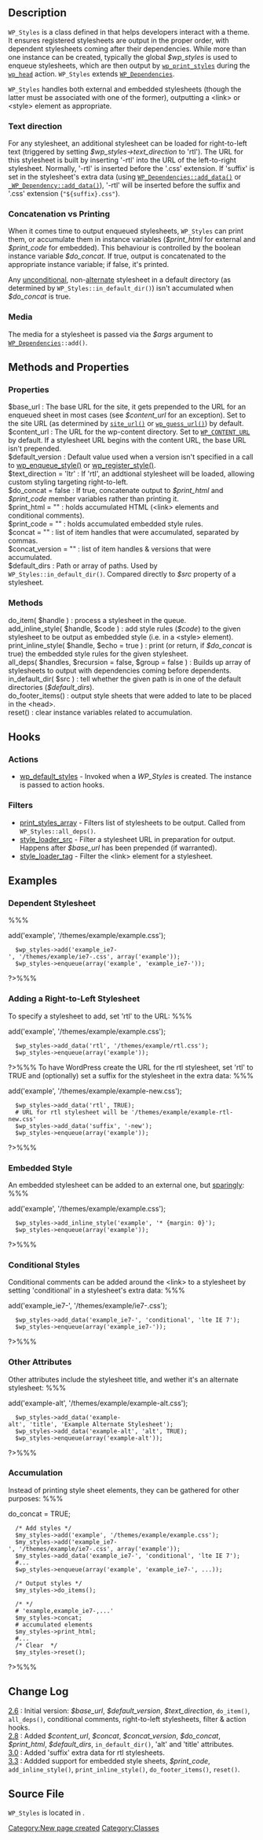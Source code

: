 [[Category:New page created]] 

== Description ==
<code>WP_Styles</code> is a class defined in {{Trac|wp-includes/class.wp-styles.php}} that helps developers interact with a theme. It ensures registered stylesheets are output in the proper order, with dependent stylesheets coming after their dependencies. While more than one instance can be created, typically the global <var>$wp_styles</var> is used to enqueue stylesheets, which are then output by <code>[[Function Reference/wp_print_styles|wp_print_styles]]</code> during the <tt>[[Plugin API/Action Reference/wp_head|wp_head]]</tt> action. <code>WP_Styles</code> extends <code>[[Class Reference/WP_Dependencies|WP_Dependencies]]</code>.

<code>WP_Styles</code> handles both external and embedded stylesheets (though the latter must be associated with one of the former), outputting a &lt;link&gt; or &lt;style&gt; element as appropriate.

=== Text direction ===
For any stylesheet, an additional stylesheet can be loaded for right-to-left text (triggered by setting <var>$wp_styles->text_direction</var> to 'rtl'). The URL for this stylesheet is built by inserting '-rtl' into the URL of the left-to-right stylesheet. Normally, '-rtl' is inserted before the '.css' extension. If 'suffix' is set in the stylesheet's extra data (using <code>[[Class Reference/WP_Dependencies/add_data|WP_Dependencies::add_data()]]</code> or <code>[[Class Reference/_WP_Dependency/add_data|_WP_Dependency::add_data()]]</code>), '-rtl' will be inserted before the suffix and '.css' extension (<code>"${suffix}.css"</code>).

=== Concatenation vs Printing ===

When it comes time to output enqueued stylesheets, <code>WP_Styles</code> can print them, or accumulate them in instance variables (<var>$print_html</var> for external and <var>$print_code</var> for embedded). This behaviour is controlled by the boolean instance variable <var>$do_concat</var>. If true, output is concatenated to the appropriate instance variable; if false, it's printed.

Any [http://msdn.microsoft.com/en-us/library/ms537512.aspx unconditional], non-[http://www.w3.org/Style/Examples/007/alternatives.en.html alternate] stylesheet in a default directory (as determined by <code>WP_Styles::in_default_dir()</code>) isn't accumulated when <var>$do_concat</var> is true.

=== Media ===
The media for a stylesheet is passed via the <var>$args</var> argument to <code>[[Class Reference/WP_Dependencies|WP_Dependencies]]::add()</code>.

== Methods and Properties ==

=== Properties ===
; $base_url : The base URL for the site, it gets prepended to the URL for an enqueued sheet in most cases (see <var>$content_url</var> for an exception). Set to the site URL (as determined by <code>[[Function Reference/site_url|site_url()]]</code> or <code>[[Function Reference/wp_guess_url|wp_guess_url()]]</code>) by default.
; $content_url : The URL for the wp-content directory. Set to <code>[[Determining Plugin and Content Directories#Constants|WP_CONTENT_URL]]</code> by default. If a stylesheet URL begins with the content URL, the base URL isn't prepended.
; $default_version : Default value used when a version isn't specified in a call to [[Function Reference/wp_enqueue_style|wp_enqueue_style()]] or [[Function Reference/wp_register_style|wp_register_style()]].
; $text_direction = 'ltr' : If 'rtl', an addtional stylesheet will be loaded, allowing custom styling targeting right-to-left.
; $do_concat = false : If true, concatenate output to <var>$print_html</var> and <var>$print_code</var> member variables rather than printing it.
; $print_html = "" : holds accumulated HTML (&lt;link&gt; elements and conditional comments).
; $print_code = "" : holds accumulated embedded style rules.
; $concat = "" : list of item handles that were accumulated, separated by commas.
; $concat_version = "" : list of item handles & versions that were accumulated.
; $default_dirs : Path or array of paths. Used by <code>WP_Styles::in_default_dir()</code>. Compared directly to <var>$src</var> property of a stylesheet.

=== Methods ===
; do_item( $handle ) : process a stylesheet in the queue.
; add_inline_style( $handle, $code ) : add style rules (<var>$code</var>) to the given stylesheet to be output as embedded style (i.e. in a &lt;style&gt; element).
; print_inline_style( $handle, $echo = true ) : print (or return, if <var>$do_concat</var> is true) the embedded style rules for the given stylesheet.
; all_deps( $handles, $recursion = false, $group = false ) : Builds up array of stylesheets to output with dependencies coming before dependents.
; in_default_dir( $src ) : tell whether the given path is in one of the default directories (<var>$default_dirs</var>).
; do_footer_items() : output style sheets that were added to late to be placed in the &lt;head&gt;.
; reset() : clear instance variables related to accumulation.

== Hooks ==
=== Actions ===
* [[Plugin API/Action Reference/wp_default_styles|wp_default_styles]] - Invoked when a <var>WP_Styles</var> is created. The instance is passed to action hooks.
=== Filters ===
* [[Plugin API/Filter Reference/print_styles_array|print_styles_array]] - Filters list of stylesheets to be output. Called from <code>WP_Styles::all_deps()</code>.
* [[Plugin API/Filter Reference/style_loader_src|style_loader_src]] - Filter a stylesheet URL in preparation for output. Happens after <var>$base_url</var> has been prepended (if warranted).
* [[Plugin API/Filter Reference/style_loader_tag|style_loader_tag]] - Filter the &lt;link&gt; element for a stylesheet.

== Examples ==

=== Dependent Stylesheet ===
%%%<?php 
   global $wp_styles;
   $wp_styles->add('example', '/themes/example/example.css');
   $wp_styles->add('example_ie7-', '/themes/example/ie7-.css', array('example'));
   $wp_styles->enqueue(array('example', 'example_ie7-'));
?>%%%

=== Adding a Right-to-Left Stylesheet ===
To specify a stylesheet to add, set 'rtl' to the URL: %%%<?php 
   global $wp_styles;
   $wp_styles->add('example', '/themes/example/example.css');
   $wp_styles->add_data('rtl', '/themes/example/rtl.css');
   $wp_styles->enqueue(array('example'));
?>%%%
To have WordPress create the URL for the rtl stylesheet, set 'rtl' to TRUE and (optionally) set a suffix for the stylesheet in the extra data: %%%<?php 
   global $wp_styles;
   $wp_styles->add('example', '/themes/example/example-new.css');
   $wp_styles->add_data('rtl', TRUE);
   # URL for rtl stylesheet will be '/themes/example/example-rtl-new.css'
   $wp_styles->add_data('suffix', '-new');
   $wp_styles->enqueue(array('example'));
?>%%%

=== Embedded Style ===
An embedded stylesheet can be added to an external one, but [http://www.cssnewbie.com/inline-in-document-and-linked-css/ sparingly]: %%%<?php
   global $wp_styles;
   $wp_styles->add('example', '/themes/example/example.css');
   $wp_styles->add_inline_style('example', '* {margin: 0}');
   $wp_styles->enqueue(array('example'));
?>%%%

=== Conditional Styles ===
Conditional comments can be added around the &lt;link&gt; to a stylesheet by setting 'conditional' in a stylesheet's extra data:  %%%<?php
   global $wp_styles;
   $wp_styles->add('example_ie7-', '/themes/example/ie7-.css');
   $wp_styles->add_data('example_ie7-', 'conditional', 'lte IE 7');
   $wp_styles->enqueue(array('example_ie7-'));
?>%%%

=== Other Attributes ===
Other attributes include the stylesheet title, and wether it's an alternate stylesheet: %%%<?php
   global $wp_styles;
   $wp_styles->add('example-alt', '/themes/example/example-alt.css');
   $wp_styles->add_data('example-alt', 'title', 'Example Alternate Stylesheet');
   $wp_styles->add_data('example-alt', 'alt', TRUE);
   $wp_styles->enqueue(array('example-alt'));
?>%%%

=== Accumulation ===
Instead of printing style sheet elements, they can be gathered for other purposes: %%%<?php
   /* Create  */
   $my_styles = new WP_Styles;
   $my_styles->do_concat = TRUE;

   /* Add styles */
   $my_styles->add('example', '/themes/example/example.css');
   $my_styles->add('example_ie7-', '/themes/example/ie7-.css', array('example'));
   $my_styles->add_data('example_ie7-', 'conditional', 'lte IE 7');
   #...
   $wp_styles->enqueue(array('example', 'example_ie7-', ...));

   /* Output styles */
   $my_styles->do_items();

   /* */
   # 'example,example_ie7-,...'
   $my_styles->concat;
   # accumulated elements
   $my_styles->print_html;
   #...
   /* Clear  */
   $my_styles->reset();
?>%%%

== Change Log ==

; [[Version 2.6|2.6]] : Initial version: <var>$base_url</var>, <var>$default_version</var>, <var>$text_direction</var>, <code>do_item()</code>,  <code>all_deps()</code>,  conditional comments, right-to-left stylesheets, filter & action hooks.
; [[Version 2.8|2.8]] : Added <var>$content_url</var>, <var>$concat</var>, <var>$concat_version</var>, <var>$do_concat</var>, <var>$print_html</var>, <var>$default_dirs</var>, <code>in_default_dir()</code>, 'alt' and 'title' attributes.
; [[Version 3.0|3.0]] : Added 'suffix' extra data for rtl stylesheets.
; [[Version 3.3|3.3]] : Addded support for embedded style sheets, <var>$print_code</var>, <code>add_inline_style()</code>, <code>print_inline_style()</code>, <code>do_footer_items()</code>, <code>reset()</code>.

== Source File ==
<tt>WP_Styles</tt> is located in {{Trac|wp-includes/class.wp-styles.php}}.

{{Class Footer}}

[[Category:Classes]]